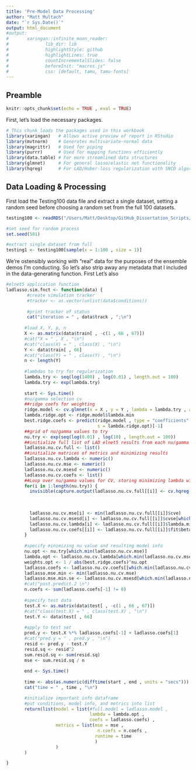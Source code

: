 ```yaml
---
title: 'Pre-Model Data Processing'
author: "Matt Multach"
date: "`r Sys.Date()`"
output: html_document
#output: 
#       xaringan::infinite_moon_reader:
#              lib_dir: lib
#              highlightStyle: github
#              highlightLines: true
#              countIncrementalSlides: false
#              beforeInit: "macros.js"
#              css: [default, tamu, tamu-fonts]
---
```


## Preamble

```r
knitr::opts_chunk$set(echo = TRUE , eval = TRUE)
```

First, let's load the necessary packages.

```r
# This chunk loads the packages used in this workbook
library(xaringan)   # Allows active preview of report in RStudio
library(mvtnorm)    # Generates multivariate-normal data
library(magrittr)   # Used for piping
library(purrr)      # Used for mapping functions efficiently
library(data.table) # For more streamlined data structures
library(glmnet)     # For general lasso/elastic net functionality
library(hqreg)      # For LAD/Huber-loss regularization with SNCD algorithm
```

## Data Loading & Processing

First load the Testing100 data file and extract a single dataset, setting a random seed before choosing a random set from the full 100 datasets.

```r
testing100 <- readRDS("/Users/Matt/Desktop/GitHub_Dissertation_Scripts/Robust_Lasso_ElasticNet/Datasets/Testing100.RData")
```

```r
#set seed for random process
set.seed(501)

#extract single dataset from full
testing1 <- testing100[sample(x = 1:100 , size = 1)]
```

We're ostensibly working with "real" data for the purposes of the ensemble demos I'm conducting. So let's also strip away any metadata that I included in the data-generating function. First Let's also

```r

#elnet5 application function
ladlasso.sim.fnct <- function(data) {
        #create simulation tracker
        #tracker <- as.vector(unlist(data$conditions)) 
        
        #print tracker of status
        cat("iteration = " , data$track , ";\n")
      
       #load X, Y, p, n
       X <- as.matrix(data$train[ , -c(1 , 66 , 67)])
       #cat("X = " , X , "\n")
       #cat("class(X) = " , class(X) , "\n")
       Y <- data$train[ , 66]
       #cat("class(Y) = " , class(Y) , "\n")
       n <- length(Y)
       
       #lambdas to try for regularization
       lambda.try <- seq(log(1400) , log(0.01) , length.out = 100)
       lambda.try <- exp(lambda.try)
       
       start <- Sys.time()
       #nu/gamma selection cv
       ##ridge coefs for weighting
       ridge.model <- cv.glmnet(x = X , y = Y , lambda = lambda.try , alpha = 0)
       lambda.ridge.opt <- ridge.model$lambda.min
       best.ridge.coefs <- predict(ridge.model , type = "coefficients" ,
                                   s = lambda.ridge.opt)[-1]
       ##grid of nu/gamma values to try
       nu.try <- exp(seq(log(0.01) , log(10) , length.out = 100))
       ##initialize full list of LAD elnet5 results from each nu/gamma
       ladlasso.nu.cv.full <- list()
       ##initialize matrices of metrics and minimizing results
       ladlasso.nu.cv.lambda <- numeric()
       ladlasso.nu.cv.mse <- numeric()
       ladlasso.nu.cv.msesd <- numeric()
       ladlasso.nu.cv.coefs <- list()
       ##Loop over nu/gamma values for CV, storing minimizing lambda within each nu/gamma
       for(i in 1:length(nu.try)) {
         invisible(capture.output(ladlasso.nu.cv.full[[i]] <- cv.hqreg(X = X , y = Y , method = "quantile" , tau = 0.5 , 
                                                                       lambda = lambda.try , alpha = 1 , preprocess = "standardize" , 
                                                                       screen = "ASR" , penalty.factor = 1 / abs(best.ridge.coefs)^nu.try[i] , 
                                                                       FUN = "hqreg" , type.measure = "mse")))
         ladlasso.nu.cv.mse[i] <- min(ladlasso.nu.cv.full[[i]]$cve)
         ladlasso.nu.cv.msesd[i] <- ladlasso.nu.cv.full[[i]]$cvse[which.min(ladlasso.nu.cv.full[[i]]$cve)]
         ladlasso.nu.cv.lambda[i] <- ladlasso.nu.cv.full[[i]]$lambda.min
         ladlasso.nu.cv.coefs[[i]] <- ladlasso.nu.cv.full[[i]]$fit$beta[ , which.min(ladlasso.nu.cv.full[[i]]$cve)]
       }
       
       #specify minimizing nu value and resulting model info
       nu.opt <- nu.try[which.min(ladlasso.nu.cv.mse)]
       lambda.opt <- ladlasso.nu.cv.lambda[which.min(ladlasso.nu.cv.mse)]
       weights.opt <- 1 / abs(best.ridge.coefs)^nu.opt
       ladlasso.coefs <- ladlasso.nu.cv.coefs[[which.min(ladlasso.nu.cv.mse)]]
       ladlasso.mse.min <- min(ladlasso.nu.cv.mse)
       ladlasso.mse.min.se <- ladlasso.nu.cv.msesd[which.min(ladlasso.nu.cv.mse)]
       #cat("post.predict.2 \n")
       n.coefs <- sum(ladlasso.coefs[-1] != 0)
       
       #specify test data
       test.X <- as.matrix(data$test[ , -c(1 , 66 , 67)])
       #cat("class(test.X) = " , class(test.X) , "\n")
       test.Y <- data$test[ , 66]
       
       #apply to test set
       pred.y <- test.X %*% ladlasso.coefs[-1] + ladlasso.coefs[1]
       #cat("pred.y = " , pred.y , "\n")
       resid <- pred.y - test.Y
       resid.sq <- resid^2
       sum.resid.sq <- sum(resid.sq)
       mse <- sum.resid.sq / n
       
       end <- Sys.time()
       
       time <- abs(as.numeric(difftime(start , end , units = "secs")))
       cat("time = " , time , "\n")

       #initialize important info dataframe
       #put conditions, model info, and metrics into list
       return(list(model = list(#full.model = ladlasso.model , 
                                lambda = lambda.opt , 
                                coefs = ladlasso.coefs) , 
                   metrics = list(mse = mse , 
                                   n.coefs = n.coefs , 
                                  runtime = time
                                  )
                   )
       )

}
```